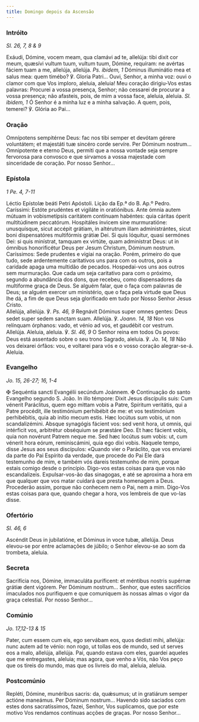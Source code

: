 ```yaml
---
title: Domingo depois da Ascensão
---
```


### Intróito

<em>Sl. 26, 7, 8 & 9</em>

<div class="side-by-side not-content">
  <span>
    Exáudi, Dómine, vocem meam, qua clamávi ad te, allelúja: tibi dixit cor
    meum, quæsívi vultum tuum, vultum tuum, Dómine, requíram: ne avértas fáciem
    tuam a me, allelúja, allelúja. <em>Ps. ibidem, 1</em> Dóminus illuminátio
    mea et salus mea: quem timébo? ℣. Gloria Patri...
  </span>
  <span>
    Ouvi, Senhor, a minha voz: ouvi o clamor com que Vos imploro, aleluia,
    aleluia! Meu coração dirigiu-Vos estas palavras: Procurei a vossa presença,
    Senhor; não cessarei de procurar a vossa presença; não afasteis, pois, de
    mim a vossa face, aleluia, aleluia. <em>Sl. ibidem, 1</em> Ó Senhor é a
    minha luz e a minha salvação. A quem, pois, temerei? ℣. Glória ao Pai...
  </span>
</div>

### Oração

<div class="side-by-side not-content">
  <span>
    Omnípotens sempitérne Deus: fac nos tibi semper et devótam gérere
    voluntátem; et majestáti tuæ sincéro corde servíre. Per Dóminum nostrum...
  </span>
  <span>
    Omnipotente e eterno Deus, permiti que a nossa vontade seja sempre fervorosa
    para convosco e que sirvamos a vossa majestade com sinceridade de coração.
    Por nosso Senhor...
  </span>
</div>

### Epístola

<em>1 Pe. 4, 7-11</em>

<div class="side-by-side not-content">
  <span>Léctio Epístolæ beáti Petri Apóstoli.</span>
  <span>Lição da Ep.ª do B. Ap.º Pedro.</span>
  <span>
    Caríssimi: Estóte prudéntes et vigiláte in oratiónibus. Ante ómnia autem
    mútuam in vobismetípsis caritátem contínuam habéntes: quia cáritas óperit
    multitúdinem peccatórum. Hospitáles ínvicem sine murmuratióne: unusquísque,
    sicut accépit grátiam, in altérutrum illam administrántes, sicut boni
    dispensatóres multifórmis grátiæ Dei. Si quis lóquitur, quasi sermónes Dei:
    si quis minístrat, tamquam ex virtúte, quam adminístrat Deus: ut in ómnibus
    honorificétur Deus per Jesum Christum, Dóminum nostrum.
  </span>
  <span>
    Caríssimos: Sede prudentes e vigiai na oração. Porém, primeiro do que tudo,
    sede ardentemente caritativos uns para com os outros, pois a caridade apaga
    uma multidão de pecados. Hospedai-vos uns aos outros sem murmuração. Que
    cada um seja caritativo para com o próximo, segundo a abundância dos dons,
    que recebeu, como dispensadores da multiforme graça de Deus. Se alguém
    falar, que o faça com palavras de Deus; se alguém exercer um ministério, que
    o faça pela virtude que Deus lhe dá, a fim de que Deus seja glorificado em
    tudo por Nosso Senhor Jesus Cristo.
  </span>
</div>

<div class="side-by-side not-content">
  <span>
    Allelúja, allelúja. ℣. <em>Ps. 46, 9</em> Regnávit Dóminus super omnes
    gentes: Deus sedet super sedem sanctam suam. Allelúja. ℣.
    <em>Joann. 14, 18</em> Non vos relínquam órphanos: vado, et vénio ad vos, et
    gaudébit cor vestrum. Allelúja.
  </span>
  <span>
    Aleluia, aleluia. ℣. <em>Sl. 46, 9</em> O Senhor reina em todos Os povos:
    Deus está assentado sobre o seu trono Sagrado, aleluia. ℣.
    <em>Jo. 14, 18</em> Não vos deixarei órfãos: vou, e voltarei para vós e o vosso
    coração alegrar-se-á. Aleluia.
  </span>
</div>

### Evangelho

<em>Jo. 15, 26-27; 16, 1-4</em>

<div class="side-by-side not-content">
  <span>
    <span class="cross text-red-500">✠</span> Sequéntia sancti Evangélii
    secúndum Joánnem.
  </span>
  <span>
    <span class="cross text-red-500">✠</span> Continuação do santo Evangelho
    segundo S. João.
  </span>
  <span>
    In illo témpore: Dixit Jesus discípulis suis: Cum vénerit Paráclitus, quem
    ego mittam vobis a Patre, Spíritum veritátis, qui a Patre procédit, ille
    testimónium perhibébit de me: et vos testimónium perhibébitis, quia ab
    inítio mecum estis. Hæc locútus sum vobis, ut non scandalizémini. Absque
    synagógis fácient vos: sed venit hora, ut omnis, qui intérficit vos,
    arbitrétur obséquium se præstáre Deo. Et hæc fácient vobis, quia non
    novérunt Patrem neque me. Sed hæc locútus sum vobis: ut, cum vénerit hora
    eórum, reminiscámini, quia ego dixi vobis.
  </span>
  <span>
    Naquele tempo, disse Jesus aos seus discípulos: «Quando vier o Paráclito,
    que vos enviarei da parte do Pai Espírito da verdade, que procede do Pai Ele
    dará testemunho de mim, e também vós dareis testemunho de mim, porque estais
    comigo desde o princípio. Digo-vos estas coisas para que vos não
    escandalizeis. Expulsar-vos-ão das sinagogas, e até se aproxima a hora em
    que qualquer que vos matar cuidará que presta homenagem a Deus. Procederão
    assim, porque não conhecem nem o Pai, nem a mim. Digo-Vos estas coisas para
    que, quando chegar a hora, vos lembreis de que vo-las disse.
  </span>
</div>

### Ofertório

<em>Sl. 46, 6</em>

<div class="side-by-side not-content">
  <span>Ascéndit Deus in jubilatióne, et Dóminus in voce tubæ, allelúja.</span>
  <span>
    Deus elevou-se por entre aclamações de júbilo; o Senhor elevou-se ao som da
    trombeta, aleluia.
  </span>
</div>

### Secreta

<div class="side-by-side not-content">
  <span>
    Sacrifícia nos, Dómine, immaculáta puríficent: et méntibus nostris supérnæ
    grátiæ dent vigórem. Per Dóminum nostrum...
  </span>
  <span>
    Senhor, que estes sacrifícios imaculados nos purifiquem e que comuniquem às
    nossas almas o vigor da graça celestial. Por nosso Senhor...
  </span>
</div>

### Comúnio

<em>Jo. 17,12-13 & 15</em>

<div class="side-by-side not-content">
  <span>
    Pater, cum essem cum eis, ego servábam eos, quos dedísti mihi, allelúja:
    nunc autem ad te vénio: non rogo, ut tollas eos de mundo, sed ut serves eos
    a malo, allelúja, allelúja.
  </span>
  <span>
    Pai, quando estava com eles, guardei aqueles que me entregastes, aleluia;
    mas agora, que venho a Vós, não Vos peço que os tireis do mundo, mas que os
    livreis do mal, aleluia, aleluia.
  </span>
</div>

### Postcomúnio

<div class="side-by-side not-content">
  <span>
    Repléti, Dómine, munéribus sacris: da, quǽsumus; ut in gratiárum semper
    actióne maneámus. Per Dóminum nostrum...
  </span>
  <span>
    Havendo sido saciados com estes dons sacratíssimos, fazei, Senhor, Vos
    suplicamos, que por este motivo Vos rendamos contínuas acções de graças. Por
    nosso Senhor...
  </span>
</div>
